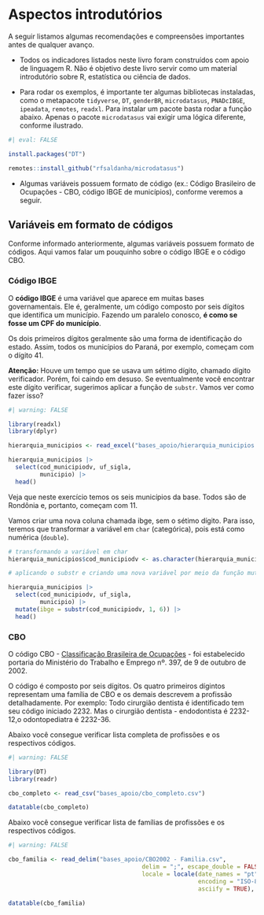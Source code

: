 # Aspectos introdutórios

A seguir listamos algumas recomendações e compreensões importantes antes de qualquer avanço. 

* Todos os indicadores listados neste livro foram construídos com apoio de linguagem R. Não é objetivo deste livro servir como um material introdutório sobre R, estatística ou ciência de dados. 

* Para rodar os exemplos, é importante ter algumas bibliotecas instaladas, como o metapacote `tidyverse`, `DT`, `genderBR`, `microdatasus`, `PNADcIBGE`, `ipeadata`, `remotes`, `readxl`.  Para instalar um pacote basta rodar a função abaixo. Apenas o pacote `microdatasus` vai exigir uma lógica diferente, conforme ilustrado. 

```r
#| eval: FALSE

install.packages("DT")

remotes::install_github("rfsaldanha/microdatasus")

```

* Algumas variáveis possuem formato de código (ex.: Código Brasileiro de Ocupações - CBO, código IBGE de municípios), conforme veremos a seguir.  

## Variáveis em formato de códigos

Conforme informado anteriormente, algumas variáveis possuem formato de códigos. Aqui vamos falar um pouquinho sobre o código IBGE e o código CBO. 

### Código IBGE 

O **código IBGE** é uma variável que aparece em muitas bases governamentais. Ele é, geralmente, um código composto por seis dígitos que identifica um município. Fazendo um paralelo conosco, **é como se fosse um CPF do município**. 

Os dois primeiros dígitos geralmente são uma forma de identificação do estado. Assim, todos os municípios do Paraná, por exemplo, começam com o dígito 41. 

**Atenção:** Houve um tempo que se usava um sétimo dígito, chamado dígito verificador. Porém, foi caindo em desuso. Se eventualmente você encontrar este dígito verificar, sugerimos aplicar a função de `substr`. Vamos ver como fazer isso? 

```r
#| warning: FALSE 

library(readxl)
library(dplyr)

hierarquia_municipios <- read_excel("bases_apoio/hierarquia_municipios.xlsx")

hierarquia_municipios |> 
  select(cod_municipiodv, uf_sigla, 
         municipio) |> 
  head()

```

Veja que neste exercício temos os seis municípios da base. Todos são de Rondônia e, portanto, começam com 11. 

Vamos criar uma nova coluna chamada ibge, sem o sétimo dígito. Para isso, teremos que transformar a variável em `char` (categórica), pois está como numérica (`double`). 

```r

# transformando a variável em char
hierarquia_municipios$cod_municipiodv <- as.character(hierarquia_municipios$cod_municipiodv)

# aplicando o substr e criando uma nova variável por meio da função mutate

hierarquia_municipios |> 
  select(cod_municipiodv, uf_sigla, 
         municipio) |>
  mutate(ibge = substr(cod_municipiodv, 1, 6)) |> 
  head()


```

### CBO 

O código CBO - [Classificação Brasileira de Ocupações](https://cbo.mte.gov.br/cbosite/pages/home.jsf) - foi estabelecido portaria do Ministério do Trabalho e Emprego nº. 397, de 9 de outubro de 2002. 

O código é composto por seis dígitos. Os quatro primeiros dígintos representam uma família de CBO e os demais descrevem a profissão detalhadamente. Por exemplo: Todo cirurgião dentista é identificado tem seu código iniciado 2232. Mas o cirurgião dentista - endodontista é 2232-12,o odontopediatra é 2232-36. 

Abaixo você consegue verificar lista completa de profissões e os respectivos códigos. 

```r
#| warning: FALSE 

library(DT)
library(readr)

cbo_completo <- read_csv("bases_apoio/cbo_completo.csv")

datatable(cbo_completo)

```

Abaixo você consegue verificar lista de famílias de profissões e os respectivos códigos. 

```r
#| warning: FALSE 

cbo_familia <- read_delim("bases_apoio/CBO2002 - Familia.csv", 
                                      delim = ";", escape_double = FALSE, 
                                      locale = locale(date_names = "pt", 
                                                      encoding = "ISO-8859-1", 
                                                      asciify = TRUE), trim_ws = TRUE)

datatable(cbo_familia)

```


